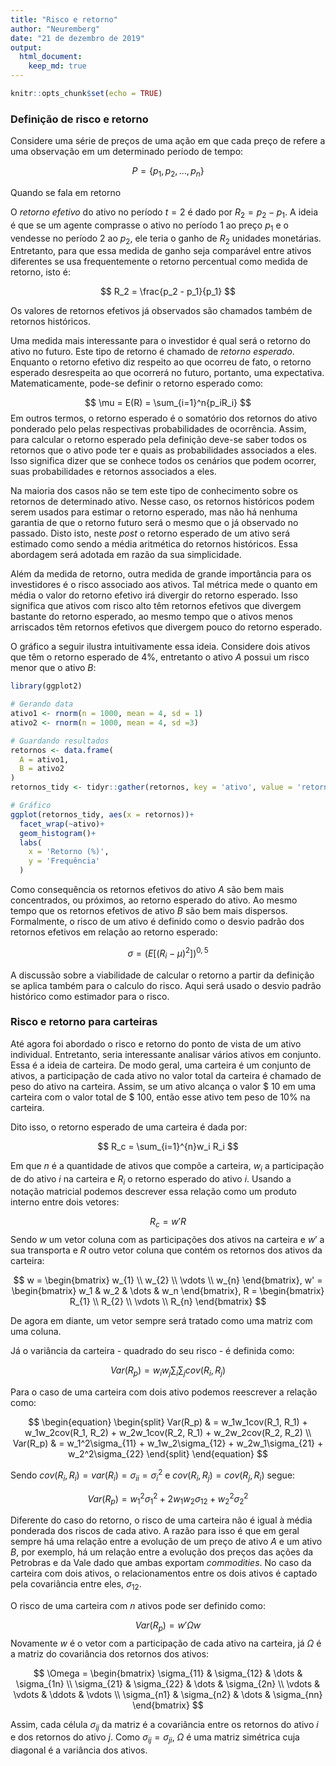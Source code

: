 ```yaml
---
title: "Risco e retorno"
author: "Neuremberg"
date: "21 de dezembro de 2019"
output: 
  html_document:
    keep_md: true
---
```


```r
knitr::opts_chunk$set(echo = TRUE)
```

### Definição de risco e retorno

Considere uma série de preços de uma ação em que cada preço de refere a uma observação em um determinado período de tempo:

$$
 P = \{p_1, p_2, ..., p_n\}
$$

Quando se fala em retorno 

O *retorno efetivo*  do ativo no período $t=2$ é dado por $R_2 = p_2 - p_1$. A ideia é que se um agente comprasse o ativo no período 1 ao preço $p_1$ e o vendesse no período 2 ao $p_2$, ele teria o ganho de $R_2$ unidades monetárias. Entretanto, para que essa medida de ganho seja comparável entre ativos diferentes se usa frequentemente o retorno percentual como medida de retorno, isto é:

$$
  R_2 = \frac{p_2 - p_1}{p_1}
$$

Os valores de retornos efetivos já observados são chamados também de retornos históricos.

Uma medida mais interessante para o investidor é qual será o retorno do ativo no futuro. Este tipo de retorno é chamado de *retorno esperado*. Enquanto o retorno efetivo diz respeito ao que ocorreu de fato, o retorno esperado desrespeita ao que ocorrerá no futuro, portanto, uma expectativa. Matematicamente, pode-se definir o retorno esperado como:

$$
 \mu = E(R) = \sum_{i=1}^n{p_iR_i}
$$
Em outros termos, o retorno esperado é o somatório dos retornos do ativo ponderado pelo pelas respectivas probabilidades de ocorrência. Assim, para calcular o retorno esperado pela definição deve-se saber todos os retornos que o ativo pode ter e quais as probabilidades associados a eles. Isso significa dizer que se conhece todos os cenários que podem ocorrer, suas probabilidades e retornos associados a eles. 

Na maioria dos casos não se tem este tipo de conhecimento sobre os retornos de determinado ativo. Nesse caso, os retornos históricos podem serem usados para estimar o retorno esperado, mas não há nenhuma garantia de que o retorno futuro será o mesmo que o já observado no passado. Disto isto, neste *post* o retorno esperado de um ativo será estimado como sendo a média aritmética do retornos históricos. Essa abordagem será adotada em razão da sua simplicidade.

Além da medida de retorno, outra medida de grande importância para os investidores é o risco associado aos ativos. Tal métrica mede o quanto em média o valor do retorno efetivo irá divergir do retorno esperado. Isso significa que ativos com risco alto têm retornos efetivos que divergem bastante do retorno esperado, ao mesmo tempo que o ativos menos arriscados têm retornos efetivos que divergem pouco do retorno esperado.

O gráfico a seguir ilustra intuitivamente essa ideia. Considere dois ativos que têm o retorno esperado de 4%, entretanto o ativo *A* possui um risco menor que o ativo *B*:

```r

library(ggplot2)

# Gerando data
ativo1 <- rnorm(n = 1000, mean = 4, sd = 1)
ativo2 <- rnorm(n = 1000, mean = 4, sd =3)

# Guardando resultados
retornos <- data.frame(
  A = ativo1,
  B = ativo2
)
retornos_tidy <- tidyr::gather(retornos, key = 'ativo', value = 'retornos')

# Gráfico
ggplot(retornos_tidy, aes(x = retornos))+
  facet_wrap(~ativo)+
  geom_histogram()+
  labs(
    x = 'Retorno (%)',
    y = 'Frequência'
  )
```

Como consequência os retornos efetivos do ativo *A* são bem mais concentrados, ou próximos, ao retorno esperado do ativo. Ao mesmo tempo que os retornos efetivos de ativo *B* são bem mais dispersos. Formalmente, o risco de um ativo é definido como o desvio padrão dos retornos efetivos em relação ao retorno esperado:

$$
  \sigma = (E[(R_i - \mu)^2])^{0,5}
$$

A discussão sobre a viabilidade de calcular o retorno a partir da definição se aplica também para o calculo do risco. Aqui será usado o desvio padrão histórico como estimador para o risco.

### Risco  e retorno para carteiras

Até agora foi abordado o risco e retorno do ponto de vista de um ativo individual. Entretanto, seria interessante analisar vários ativos em conjunto. Essa é a ideia de carteira. De modo geral, uma carteira é um conjunto de ativos, a participação de cada ativo no valor total da carteira é chamado de peso do ativo na carteira. Assim, se um ativo alcança o valor \$ 10 em uma carteira com o valor total de \$ 100, então esse ativo tem peso de 10% na carteira.

Dito isso, o retorno esperado de uma carteira é dada por:

$$
    R_c = \sum_{i=1}^{n}w_i R_i
$$

Em que $n$ é a quantidade de ativos que compõe a carteira, $w_i$ a participação de do ativo $i$ na carteira e $R_i$ o retorno esperado do ativo $i$. Usando a notação matricial podemos descrever essa relação como um produto interno entre dois vetores:


$$
R_c = w'R
$$
Sendo $w$ um vetor coluna com as participações dos ativos na carteira e $w'$ a sua transporta e $R$ outro vetor coluna que contém os retornos dos ativos da carteira:

$$
w = \begin{bmatrix}
    w_{1}  \\
    w_{2}  \\
    \vdots \\
    w_{n}       
\end{bmatrix},
w' = \begin{bmatrix}
    w_1 & w_2 & \dots & w_n
\end{bmatrix},
R = \begin{bmatrix}
    R_{1}  \\
    R_{2}  \\
    \vdots \\
    R_{n}       
\end{bmatrix}
$$

De agora em diante, um vetor sempre será tratado como uma matriz com uma coluna.

Já o variância da carteira - quadrado do seu risco - é definida como:

$$
    Var(R_p) = w_iw_j\sum_{i}\sum_{j} cov(R_i,R_j)
$$

Para o caso de uma carteira com dois ativo podemos reescrever a relação como:

$$
\begin{equation}
  \begin{split}
    Var(R_p) & =  w_1w_1cov(R_1, R_1) + w_1w_2cov(R_1, R_2) + w_2w_1cov(R_2, R_1) + w_2w_2cov(R_2, R_2) \\
    Var(R_p) & =  w_1^2\sigma_{11} + w_1w_2\sigma_{12} + w_2w_1\sigma_{21} + w_2^2\sigma_{22}
  \end{split}
\end{equation}
$$

Sendo $cov(R_i,R_i) = var(R_i) = \sigma_{ii} = \sigma_{i}^2$ e $cov(R_i, R_j) = cov(R_j, R_i)$ segue:

$$
  Var(R_p) = w_1^2\sigma_1^2 + 2w_1w_2\sigma_{12} + w_2^2\sigma_{2}^2
$$

Diferente do caso do retorno, o risco de uma carteira não é igual à média ponderada dos riscos de cada ativo. A razão para isso é que em geral sempre há uma relação entre a evolução de um preço de ativo $A$ e um ativo $B$, por exemplo, há um relação entre a evolução dos preços das ações da Petrobras e da Vale dado que ambas exportam *commodities*. No caso da carteira com dois ativos, o relacionamentos entre os dois ativos é captado pela covariância entre eles, $\sigma_{12}$.

O risco de uma carteira com *n* ativos pode ser definido como:

$$
  Var(R_p) = w'\Omega w
$$
Novamente $w$ é o vetor com a participação de cada ativo na carteira, já $\Omega$ é a matriz do covariância dos retornos dos ativos:

$$
\Omega = \begin{bmatrix}
    \sigma_{11} & \sigma_{12} & \dots & \sigma_{1n} \\
    \sigma_{21} & \sigma_{22} & \dots & \sigma_{2n} \\
    \vdots & \vdots & \ddots & \vdots \\
    \sigma_{n1} & \sigma_{n2} & \dots & \sigma_{nn}
\end{bmatrix}
$$

Assim, cada célula $\sigma_{ij}$ da matriz é a covariância entre os retornos do ativo $i$ e dos retornos do ativo $j$. Como $\sigma_{ij} = \sigma_{ji}$, $\Omega$ é uma matriz simétrica cuja diagonal é a variância dos ativos.